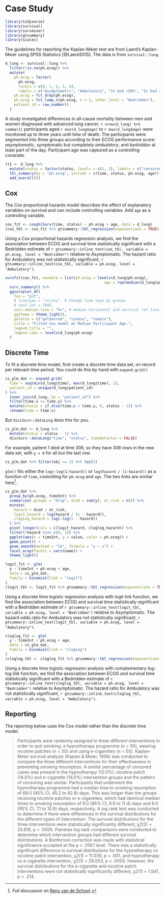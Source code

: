# Case Study {#sec-study}

```r
library(tidyverse)
library(survival)
library(survminer)
library(gtsummary)
library(scales)
```

The guidelines for reporting the Kaplan-Meier test are from Laerd's Kaplan-Meier using SPSS Statistics [@Laerd2015]. The data is from `survival::lung`. 

```r
d_lung <- survival::lung %>%
  filter(!is.na(ph.ecog)) %>%
  mutate(
    ph.ecog = factor(
      ph.ecog,
      levels = c(0, 1, 2, 3, 4),
      labels = c("Asymptomatic", "Ambulatory", "In bed <50%", "In bed >50%", "Bedridden")),
    ph.ecog = fct_drop(ph.ecog),
    ph.ecog = fct_lump_n(ph.ecog, n = 2, other_level = "Bedridden"),
    patient_id = row_number()
  )
```

A study investigated differences in all-cause mortality between men and women diagnosed with advanced lung cancer. `r nrow(d_lung) %>% comma(1)` participants aged `r min(d_lung$age)` to `r max(d_lung$age)` were monitored up to three years until time of death. The participants were segmented into three groups according to their ECOG performance score: *asymptomatic*, symptomatic but completely *ambulatory*, and *bedridden* at least part of the day. Participant age was captured as a controlling covariate.

```r
(t1 <- d_lung %>%
  mutate(status = factor(status, levels = c(1, 2), labels = c("censored", "died"))) %>%
  tbl_summary(by = "ph.ecog", include = c(time, status, ph.ecog, age)) %>%
  add_overall())
```

## Cox

The Cox proportional hazards model describes the effect of explanatory variables on survival and can include controlling variables. Add `age` as a controlling variable.

```r
cox_fit <- coxph(Surv(time, status) ~ ph.ecog + age, data = d_lung)
(cox_tbl <- cox_fit %>% gtsummary::tbl_regression(exponentiate = TRUE))
```

Using a Cox proportional hazards regression analysis, we find the association between ECOG and survival time statistically significant with a Bedridden estimate of `r gtsummary::inline_text(cox_tbl, variable = ph.ecog, level = "Bedridden")` relative to Asymptomatic. The hazard ratio for Ambulatory was not statistically significant, `r gtsummary::inline_text(cox_tbl, variable = ph.ecog, level = "Ambulatory")`.
 
```r
survfit(cox_fit, newdata = list(ph.ecog = levels(d_lung$ph.ecog),
                                             age = rep(median(d_lung$age), 3)), data = d_lung) %>%
  surv_summary() %>%
  ggsurvplot_df(
    fun = "pct",
    # linetype = "strata", # Change line type by groups
    # conf.int = TRUE,
    surv.median.line = "hv", # median horizontal and vertical ref lines
    ggtheme = theme_light(),
    palette = c("goldenrod", "sienna", "tomato"),
    title = "Fitted Cox model at Median Participant Age.",
    legend.title = "",
    legend.labs = levels(d_lung$ph.ecog)
  )
```

## Discrete Time

To fit a discrete time model, first create a discrete time data set, on record per relevant time period. You could do this by hand with `expand.grid()`

```r
cs_glm_dat <- expand.grid(
  time = seq(min(d_lung$time), max(d_lung$time), 1),
  patient_id = unique(d_lung$patient_id)
) %>%
  inner_join(d_lung, by = "patient_id") %>%
  filter(time.x <= time.y) %>%
  mutate(status = if_else(time.x < time.y, 0, status - 1)) %>%
  rename(time = time.x)
```

But `discSurv::dataLong` does this for you.

```r
cs_glm_dat <- d_lung %>% 
  mutate(status = status - 1) %>%
  discSurv::dataLong("time", "status", timeAsFactor = FALSE)
```

For example, patient 1 died at time 306, so they have 306 rows in the new data set, with `y = 0` for all but the last row.

```r
cs_glm_dat %>% filter(obj == 1) %>% tail()
```

`glm()` fits either the `log(-log(1-hazard))` or `log(hazard / (1-hazard))` as a function of `time`, controlling for `ph.ecog` and `age`. The two links are similar here^[Full discussion on [Rens van de Schoot](https://www.rensvandeschoot.com/tutorials/discrete-time-survival/).].

```r
cs_glm_dat %>%
  group_by(ph.ecog, timeInt) %>%
  summarise(.groups = "drop", died = sum(y), at_risk = n()) %>%
  mutate(
    hazard = died / at_risk,
    logit_hazard = log(hazard / (1 - hazard)),
    cloglog_hazard = log(-log(1 - hazard))
  ) %>%
  pivot_longer(cols = c(logit_hazard, cloglog_hazard)) %>%
  filter(!hazard %in% c(0, 1)) %>%
  ggplot(aes(x = timeInt, y = value, color = ph.ecog)) +
  geom_point() +
  geom_smooth(method = "lm", formula = "y ~ x") +
  facet_wrap(facets = vars(name)) +
  theme_light()
```

```r
logit_fit <- glm(
  y ~ timeInt + ph.ecog + age, 
  data = cs_glm_dat, 
  family = binomial(link = "logit")
)
(logit_tbl <- logit_fit %>% gtsummary::tbl_regression(exponentiate = TRUE))
```

Using a discrete time logistic regression analysis with logit link function, we find the association between ECOG and survival time statistically significant with a Bedridden estimate of `r gtsummary::inline_text(logit_tbl, variable = ph.ecog, level = "Bedridden")` relative to Asymptomatic. The hazard odds ratio for Ambulatory was not statistically significant, `r gtsummary::inline_text(logit_tbl, variable = ph.ecog, level = "Ambulatory")`.

```r
cloglog_fit <- glm(
  y ~ timeInt + ph.ecog + age, 
  data = cs_glm_dat, 
  family = binomial(link = "cloglog")
)
(cloglog_tbl <- cloglog_fit %>% gtsummary::tbl_regression(exponentiate = TRUE))
```

Using a discrete time logistic regression analysis with complementary log-log link function, we find the association between ECOG and survival time statistically significant with a Bedridden estimate of `r gtsummary::inline_text(cloglog_tbl, variable = ph.ecog, level = "Bedridden")` relative to Asymptomatic. The hazard ratio for Ambulatory was not statistically significant, `r gtsummary::inline_text(cloglog_tbl, variable = ph.ecog, level = "Ambulatory")`.

## Reporting

The reporting below uses the Cox model rather than the discrete time model.

> Participants were randomly assigned to three different interventions in order to quit smoking: a hypnotherapy programme (n = 50), wearing nicotine patches (n = 50) and using e-cigarettes (n = 50). Kaplan-Meier survival analysis (Kaplan & Meier, 1958) was conducted to compare the three different interventions for their effectiveness in preventing smoking resumption. A similar percentage of censored cases was present in the hypnotherapy (12.0%), nicotine patch (14.0%) and e-cigarette (14.0%) intervention groups and the pattern of censoring was similar. Participants that underwent the hypnotherapy programme had a median time to smoking resumption of 69.0 (95% CI, 45.2 to 92.8) days. This was longer than the groups receiving nicotine patches or e-cigarettes, which had identical median times to smoking resumption of 9.0 (95% CI, 6.6 to 11.4) days and 9.0 (95% CI, 7.1 to 10.9) days, respectively. A log rank test was conducted to determine if there were differences in the survival distributions for the different types of intervention. The survival distributions for the three interventions were statistically significantly different, χ2(2) = 25.818, p < .0005. Pairwise log rank comparisons were conducted to determine which intervention groups had different survival distributions. A Bonferroni correction was made with statistical significance accepted at the p < .0167 level. There was a statistically significant difference in survival distributions for the hypnotherapy vs nicotine patch intervention, χ2(1) = 11.035, p = .001, and hypnotherapy vs e-cigarette intervention, χ2(1) = 29.003, p < .0005. However, the survival distributions for the e-cigarette and nicotine patch interventions were not statistically significantly different, χ2(1) = 1.541, p = .214.
